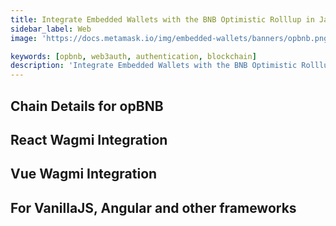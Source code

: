 ```yaml
---
title: Integrate Embedded Wallets with the BNB Optimistic Rolllup in JavaScript
sidebar_label: Web
image: 'https://docs.metamask.io/img/embedded-wallets/banners/opbnb.png'

keywords: [opbnb, web3auth, authentication, blockchain]
description: 'Integrate Embedded Wallets with the BNB Optimistic Rolllup in JavaScript | Embedded Wallets'
---
```



<SEO
  title="Integrate Embedded Wallets with the BNB Optimistic Rolllup in JavaScript"
  description="Integrate Embedded Wallets with the BNB Optimistic Rolllup in JavaScript | Embedded Wallets"
  image="https://docs.metamask.io/img/embedded-wallets/banners/opbnb.png"
  slug="/embedded-wallets/connect-blockchain/evm/opbnb/web"
/>

## Chain Details for opBNB

<ChainDetailsOpBNB />

## React Wagmi Integration

<ReactWagmiIntegration />

## Vue Wagmi Integration

<VueWagmiIntegration />

## For VanillaJS, Angular and other frameworks

<JsBlockchainMethods />

